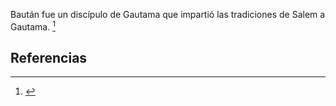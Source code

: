 Baután fue un discípulo de Gautama que impartió las tradiciones de Salem a Gautama. <ref name="n0">{{lib|LU|94|7|5}}</ref> 

== Referencias ==

<references/>
